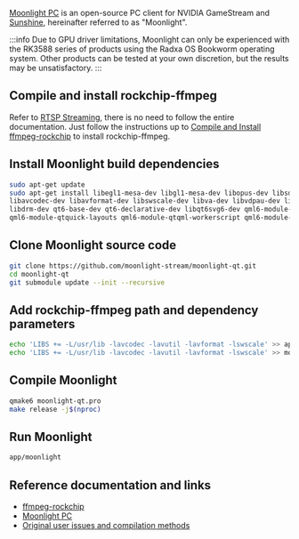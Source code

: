 [Moonlight PC](https://moonlight-stream.org) is an open-source PC client for NVIDIA GameStream
and [Sunshine](https://github.com/LizardByte/Sunshine), hereinafter referred to as "Moonlight".

:::info
Due to GPU driver limitations, Moonlight can only be experienced with the RK3588 series of products
using the Radxa OS Bookworm operating system. Other products can be tested at your own discretion,
but the results may be unsatisfactory.
:::

## Compile and install rockchip-ffmpeg

Refer to [RTSP Streaming](rtsp?target=ffmpeg), there is no need to follow the entire documentation. Just follow the instructions up to
[Compile and Install ffmpeg-rockchip](rtsp?target=ffmpeg#compile-and-install-ffmpeg-rockchip) to install rockchip-ffmpeg.

## Install Moonlight build dependencies

```bash
sudo apt-get update
sudo apt-get install libegl1-mesa-dev libgl1-mesa-dev libopus-dev libsdl2-dev libsdl2-ttf-dev libssl-dev \
libavcodec-dev libavformat-dev libswscale-dev libva-dev libvdpau-dev libxkbcommon-dev wayland-protocols \
libdrm-dev qt6-base-dev qt6-declarative-dev libqt6svg6-dev qml6-module-qtquick-controls qml6-module-qtquick-templates \
qml6-module-qtquick-layouts qml6-module-qtqml-workerscript qml6-module-qtquick-window qml6-module-qtquick
```

## Clone Moonlight source code

```bash
git clone https://github.com/moonlight-stream/moonlight-qt.git
cd moonlight-qt
git submodule update --init --recursive
```

## Add rockchip-ffmpeg path and dependency parameters

```bash
echo 'LIBS += -L/usr/lib -lavcodec -lavutil -lavformat -lswscale' >> app/app.pro
echo 'LIBS += -L/usr/lib -lavcodec -lavutil -lavformat -lswscale' >> moonlight-qt.pro
```

## Compile Moonlight

```bash
qmake6 moonlight-qt.pro
make release -j$(nproc)
```

## Run Moonlight

```bash
app/moonlight
```

## Reference documentation and links

- [ffmpeg-rockchip](https://github.com/nyanmisaka/ffmpeg-rockchip/wiki)
- [Moonlight PC](https://github.com/moonlight-stream/moonlight-qt)
- [Original user issues and compilation methods](https://github.com/radxa-build/rock-5b/issues/26#issuecomment-2539197643)
